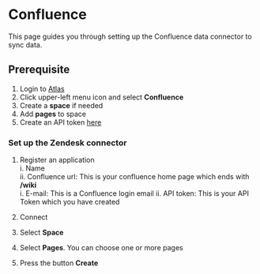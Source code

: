 # Confluence

This page guides you through setting up the Confluence data connector to sync data.

## Prerequisite
 1. Login to [Atlas](https://id.atlassian.com/login?continue=https%3A%2F%2Fhome.atlassian.com%2F&application=atlas/)  
 2. Click upper-left menu icon and select **Confluence**  
 3. Create a **space** if needed  
 4. Add **pages** to space  
 5. Create an API token [here](https://id.atlassian.com/manage-profile/security/api-tokens)  

### Set up the Zendesk connector
  1. Register an application  
       i. Name  
      ii. Confluence url: This is your confluence home page which ends with **/wiki**  
        i. E-mail: This is a Confluence login email
       ii. API token: This is your API Token which you have created 

 2. Connect  
 3. Select **Space**  
 4. Select **Pages**. You can choose one or more pages  
 5. Press the button **Create**